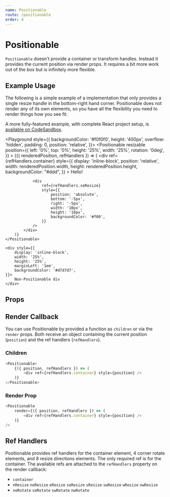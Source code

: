 ```yaml
---
name: Positionable
route: /positionable
order: 4
---
```


# Positionable

`Positionable` doesn't provide a container or transform handles. Instead it
provides the current position via render props. It requires a bit more work
out of the box but is infinitely more flexible.

## Example Usage

The following is a simple example of a implementation that only provides a
single resize handle in the bottom-right hand corner. Positionable does not
render any of its own elements, so you have all the flexibility you need
to render things how you see fit.

A more fully-featured example, with complete React project setup, is
[available on CodeSandbox](https://codesandbox.io/s/j3j31kz0zv).



<Playground style={{
    backgroundColor: '#f0f0f0',
    height: '400px',
    overflow: 'hidden',
    padding: 0,
    position: 'relative',
}}>
    <Positionable
        resizable
        position={{
            left: '0%',
            top: '0%',
            height: '25%',
            width: '25%',
            rotation: '0deg',
        }}
    >
        {({ renderedPosition, refHandlers }) => (
            <div
                ref={refHandlers.container}
                style={{
                    display: 'inline-block',
                    position: 'relative',
                    width: renderedPosition.width,
                    height: renderedPosition.height,
                    backgroundColor: "#ddd",
                }}
            >
                <span>Hello!</span>

                <div
                    ref={refHandlers.seResize}
                    style={{
                        position: 'absolute',
                        bottom: '-5px',
                        right: '-5px',
                        width: '10px',
                        height: '10px',
                        backgroundColor: '#f00',
                    }}
                />
            </div>
        )}
    </Positionable>

    <div style={{
        display: 'inline-block',
        width: '25%',
        height: '25%',
        marginLeft: '1em',
        backgroundColor: '#d7d7d7',
    }}>
        Non-Positionable div
    </div>

</Playground>

## Props

<PropsTable of={Positionable} />

## Render Callback

You can use Positionable by provided a function as `children` or via the
`render` props. Both receive an object containing the current position
(`position`) and the ref handlers (`refHandlers`).

### Children

```ts
<Positionable>
    {({ position, refHandlers }) => (
        <div ref={refHandlers.container} style={position} />
    )}
</Positionable>
```

### Render Prop

```ts
<Positionable
    render={({ position, refHandlers }) => (
        <div ref={refHandlers.container} style={position} />
    )}
/>
```

## Ref Handlers

Positionable provides ref handlers for the container element, 4 corner rotate
elements, and 8 resize directions elements. The only required ref is for the
container. The available refs are attached to the `refHandlers` property on the
render callback:

-   `container`
-   `nResize` `neResize` `eResize` `seResize`
    `sResize` `swResize` `wResize` `nwResize`
-   `neRotate` `seRotate` `swRotate` `nwRotate`
